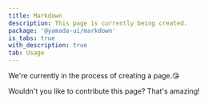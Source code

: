 ```yaml
---
title: Markdown
description: This page is currently being created.
package: '@yamada-ui/markdown'
is_tabs: true
with_description: true
tab: Usage
---
```


We're currently in the process of creating a page.😘

Wouldn't you like to contribute this page? That's amazing!
